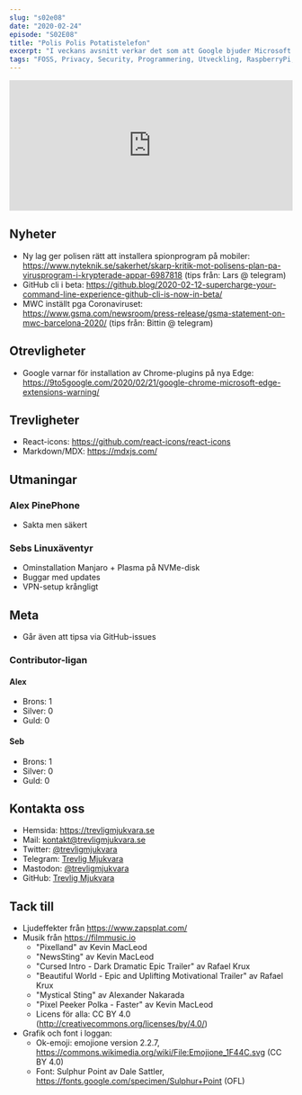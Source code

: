 ```yaml
---
slug: "s02e08"
date: "2020-02-24"
episode: "S02E08"
title: "Polis Polis Potatistelefon"
excerpt: "I veckans avsnitt verkar det som att Google bjuder Microsoft på sin egen medicin. ReactJS får lite kärlek och vi själva sporras till att bidra mer till öppen mjukvara."
tags: "FOSS, Privacy, Security, Programmering, Utveckling, RaspberryPi, PinePhone, Linux, Open Source, Manjaro, Polisen, ReactJS, KDE, MWC, GitHub, Spyware, Chrome, Edge"
---
```



<SEO title="S02E08 - Polis Polis Potatistelefon" />
<div style="width: 100%;">
<iframe src="https://open.spotify.com/embed-podcast/episode/4yppD4oBhohTBNT7vr4z0L" width="100%" height="232" frameborder="0" allowtransparency="true" allow="encrypted-media"></iframe>
</div>

## Nyheter
- Ny lag ger polisen rätt att installera spionprogram på mobiler: https://www.nyteknik.se/sakerhet/skarp-kritik-mot-polisens-plan-pa-virusprogram-i-krypterade-appar-6987818 (tips från: Lars @ telegram)
- GitHub cli i beta: https://github.blog/2020-02-12-supercharge-your-command-line-experience-github-cli-is-now-in-beta/
- MWC inställt pga Coronaviruset: https://www.gsma.com/newsroom/press-release/gsma-statement-on-mwc-barcelona-2020/ (tips från: Bittin @ telegram)

## Otrevligheter
- Google varnar för installation av Chrome-plugins på nya Edge: https://9to5google.com/2020/02/21/google-chrome-microsoft-edge-extensions-warning/

## Trevligheter
- React-icons: https://github.com/react-icons/react-icons
- Markdown/MDX: https://mdxjs.com/

## Utmaningar
### Alex PinePhone
- Sakta men säkert

### Sebs Linuxäventyr
- Ominstallation Manjaro + Plasma på NVMe-disk
- Buggar med updates
- VPN-setup krångligt

## Meta
- Går även att tipsa via GitHub-issues

### Contributor-ligan
#### Alex
  - Brons: 1
  - Silver: 0
  - Guld: 0 
#### Seb
  - Brons: 1
  - Silver: 0
  - Guld: 0

## Kontakta oss
- Hemsida: https://trevligmjukvara.se
- Mail: kontakt@trevligmjukvara.se
- Twitter: [@trevligmjukvara](https://twitter.com/trevligmjukvara)
- Telegram: [Trevlig Mjukvara](https://t.me/trevligmjukvara)
- Mastodon: [@trevligmjukvara](https://mastodon.linuxkompis.se/@trevligmjukvara)
- GitHub: [Trevlig Mjukvara](https://github.com/trevligmjukvara)

## Tack till
- Ljudeffekter från https://www.zapsplat.com/
- Musik från https://filmmusic.io
  - "Pixelland" av Kevin MacLeod
  - "NewsSting" av Kevin MacLeod
  - "Cursed Intro - Dark Dramatic Epic Trailer" av Rafael Krux
  - "Beautiful World - Epic and Uplifting Motivational Trailer" av Rafael Krux
  - "Mystical Sting" av Alexander Nakarada
  - "Pixel Peeker Polka - Faster" av Kevin MacLeod
  - Licens för alla: CC BY 4.0 (http://creativecommons.org/licenses/by/4.0/)
- Grafik och font i loggan:
  - Ok-emoji: emojione version 2.2.7, https://commons.wikimedia.org/wiki/File:Emojione_1F44C.svg (CC BY 4.0)
  - Font: Sulphur Point av Dale Sattler, https://fonts.google.com/specimen/Sulphur+Point (OFL)
